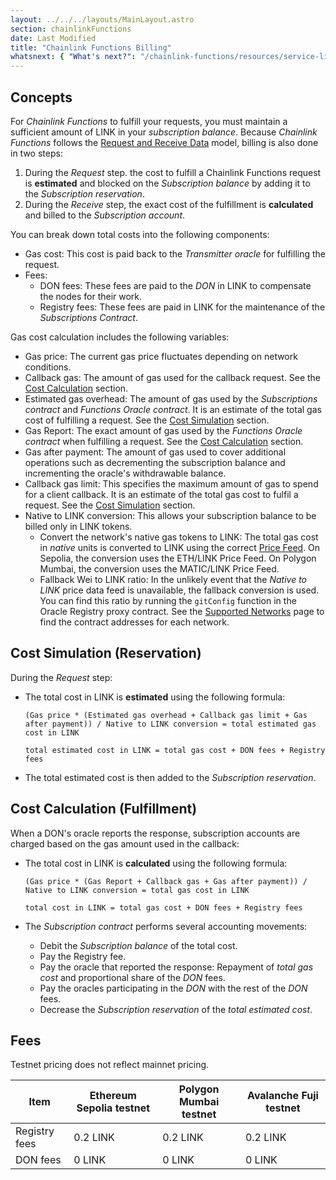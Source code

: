 ```yaml
---
layout: ../../../layouts/MainLayout.astro
section: chainlinkFunctions
date: Last Modified
title: "Chainlink Functions Billing"
whatsnext: { "What's next?": "/chainlink-functions/resources/service-limits" }
---
```



## Concepts

For _Chainlink Functions_ to fulfill your requests, you must maintain a sufficient amount of LINK in your _subscription balance_. Because _Chainlink Functions_ follows the [Request and Receive Data](/chainlink-functions/resources/concepts) model, billing is also done in two steps:

1. During the _Request_ step. the cost to fulfill a Chainlink Functions request is **estimated** and blocked on the _Subscription balance_ by adding it to the _Subscription reservation_.
1. During the _Receive_ step, the exact cost of the fulfillment is **calculated** and billed to the _Subscription account_.

You can break down total costs into the following components:

- Gas cost: This cost is paid back to the _Transmitter oracle_ for fulfilling the request.
- Fees:
  - DON fees: These fees are paid to the _DON_ in LINK to compensate the nodes for their work.
  - Registry fees: These fees are paid in LINK for the maintenance of the _Subscriptions Contract_.

Gas cost calculation includes the following variables:

- Gas price: The current gas price fluctuates depending on network conditions.
- Callback gas: The amount of gas used for the callback request. See the [Cost Calculation](#cost-calculation-fulfillment) section.
- Estimated gas overhead: The amount of gas used by the _Subscriptions contract_ and _Functions Oracle contract_. It is an estimate of the total gas cost of fulfilling a request. See the [Cost Simulation](#cost-simulation-reservation) section.
- Gas Report: The exact amount of gas used by the _Functions Oracle contract_ when fulfilling a request. See the [Cost Calculation](#cost-calculation-fulfillment) section.
- Gas after payment: The amount of gas used to cover additional operations such as decrementing the subscription balance and incrementing the oracle's withdrawable balance.
- Callback gas limit: This specifies the maximum amount of gas to spend for a client callback. It is an estimate of the total gas cost to fulfil a request. See the [Cost Simulation](#cost-simulation-reservation) section.
- Native to LINK conversion: This allows your subscription balance to be billed only in LINK tokens.
  - Convert the network's native gas tokens to LINK: The total gas cost in _native_ units is converted to LINK using the correct [Price Feed](/data-feeds/price-feeds/addresses). On Sepolia, the conversion uses the ETH/LINK Price Feed. On Polygon Mumbai, the conversion uses the MATIC/LINK Price Feed.
  - Fallback Wei to LINK ratio: In the unlikely event that the _Native to LINK_ price data feed is unavailable, the fallback conversion is used. You can find this ratio by running the `gitConfig` function in the Oracle Registry proxy contract. See the [Supported Networks](/chainlink-functions/supported-networks) page to find the contract addresses for each network.

## Cost Simulation (Reservation)

During the _Request_ step:

- The total cost in LINK is **estimated** using the following formula:

  ```
  (Gas price * (Estimated gas overhead + Callback gas limit + Gas after payment)) / Native to LINK conversion = total estimated gas cost in LINK

  total estimated cost in LINK = total gas cost + DON fees + Registry fees
  ```

- The total estimated cost is then added to the _Subscription reservation_.

## Cost Calculation (Fulfillment)

When a DON's oracle reports the response, subscription accounts are charged based on the gas amount used in the callback:

- The total cost in LINK is **calculated** using the following formula:

  ```
  (Gas price * (Gas Report + Callback gas + Gas after payment)) / Native to LINK conversion = total gas cost in LINK

  total cost in LINK = total gas cost + DON fees + Registry fees
  ```

- The _Subscription contract_ performs several accounting movements:
  - Debit the _Subscription balance_ of the total cost.
  - Pay the Registry fee.
  - Pay the oracle that reported the response: Repayment of _total gas cost_ and proportional share of the _DON_ fees.
  - Pay the oracles participating in the _DON_ with the rest of the _DON_ fees.
  - Decrease the _Subscription reservation_ of the _total estimated cost_.

## Fees

<Aside type="note">Testnet pricing does not reflect mainnet pricing.</Aside>

| Item          | Ethereum Sepolia testnet | Polygon Mumbai testnet | Avalanche Fuji testnet |
| ------------- | ------------------------ | ---------------------- | ---------------------- |
| Registry fees | 0.2 LINK                 | 0.2 LINK               | 0.2 LINK               |
| DON fees      | 0 LINK                   | 0 LINK                 | 0 LINK                 |
